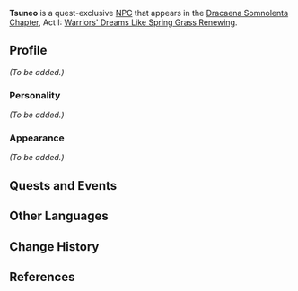 {{Meta
<!-- REMOVE THIS TEMPLATE AFTER ADDING MISSING INFO -->
|missing_NPC_profile  = yes
}}
{{Character Infobox
|type             = Quest NPC
|image            = NPC Tsuneo.png
|region           = Inazuma
|affiliation      = Watatsumi Army
|title            = Sangonomiya Samurai
|voiceEN          = [[imdb:nm8538323|Paul Cartwright]]<ref name="Paul Cartwright">Paul Cartwright: [https://www.paulcartwrightvo.com/ EN VA's Website]</ref>
}}
'''Tsuneo''' is a quest-exclusive [[NPC]] that appears in the [[Dracaena Somnolenta Chapter]], Act I: [[Warriors' Dreams Like Spring Grass Renewing]].
<!--
==Location==
<gallery>
NPC Location Mirai.png|Tsuneo's location
NPC Location Tsuneo Context.png|Additional context
</gallery>
-->
==Profile==
<!-- detailed story/lore information goes here -->
''(To be added.)''

===Personality===
''(To be added.)''

===Appearance===
''(To be added.)''

==Quests and Events==
{{Quests and Events}}

==Other Languages==
{{Other Languages
|default_hidden = 1
|en      = Tsuneo
|zhs     = 恒雄
|zhs_rm  = Héngxióng
|zht     = 恆雄
|zht_rm  = Héngxióng
|ja      = 恒雄
|ja_rm   = Tsuneo
|ko      = 츠네오
|ko_rm   = Cheuneo
|es      = Tsuneo
|fr      = Tsuneo
|ru      = Цунэо
|th      = Tsuneo
|vi      = Tsuneo
|de      = Tsuneo
|id      = Tsuneo
|pt      = Tsuneo
|tr      = Tsuneo
|it      = Tsuneo
}}

==Change History==
{{Change History|2.1}}

==References==
{{Reflist}}
